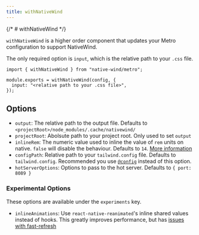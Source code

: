 ```yaml
---
title: withNativeWind
---
```


{/* # withNativeWind */}

`withNativeWind` is a higher order component that updates your Metro configuration to support NativeWind.

The only required option is `input`, which is the relative path to your `.css` file.

```tsx title=metro.config.js
import { withNativeWind } from "native-wind/metro";

module.exports = withNativeWind(config, {
  input: "<relative path to your .css file>",
});
```

## Options

- `output`: The relative path to the output file. Defaults to `<projectRoot>/node_modules/.cache/nativewind/`
- `projectRoot`: Abolsute path to your project root. Only used to set `output`
- `inlineRem`: The numeric value used to inline the value of `rem` units on native. `false` will disable the behaviour. Defaults to `14`. [More information](../tailwind/typography/font-size.mdx)
- `configPath`: Relative path to your `tailwind.config` file. Defaults to `tailwind.config`. Recommended you use [`@config`](https://tailwindcss.com/docs/functions-and-directives#config) instead of this option.
- `hotServerOptions`: Options to pass to the hot server. Defaults to `{ port: 8089 }`

### Experimental Options

These options are available under the `experiments` key.

- `inlineAnimations`: Use `react-native-reanimated`'s inline shared values instead of hooks. This greatly improves performance, but has [issues with fast-refresh](https://github.com/software-mansion/react-native-reanimated/pull/5268)